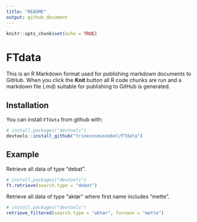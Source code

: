 ```yaml
---
title: "README"
output: github_document
---
```


```r
knitr::opts_chunk$set(echo = TRUE)
```

# FTdata

This is an R Markdown format used for publishing markdown documents to GitHub. When you click the **Knit** button all R code chunks are run and a markdown file (.md) suitable for publishing to GitHub is generated.

## Installation

You can install `FTdata` from github with:

```r
# install.packages("devtools")
devtools::install_github("trinecosmusnobel/FTdata")
```

## Example

Retrieve all data of type "debat".

```r
# install.packages("devtools")
ft.retrieve(search.type = "debat")
```

Retrieve all data of type "aktør" where first name includes "mette".

```r
# install.packages("devtools")
retrieve_filtered(search.type = "aktør", fornavn = "mette")
```
